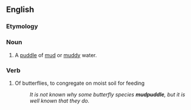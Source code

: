 ==English==

===Etymology===
{{compound|mud|puddle|lang=en}}

===Noun===
{{en-noun}}

# A [[puddle]] of [[mud]] or [[muddy]] water.

===Verb===
{{en-verb|mudpuddl|es}}

# Of butterflies, to congregate on moist soil for feeding
#: ''It is not known why some butterfly species '''mudpuddle''', but it is well known that they do.''